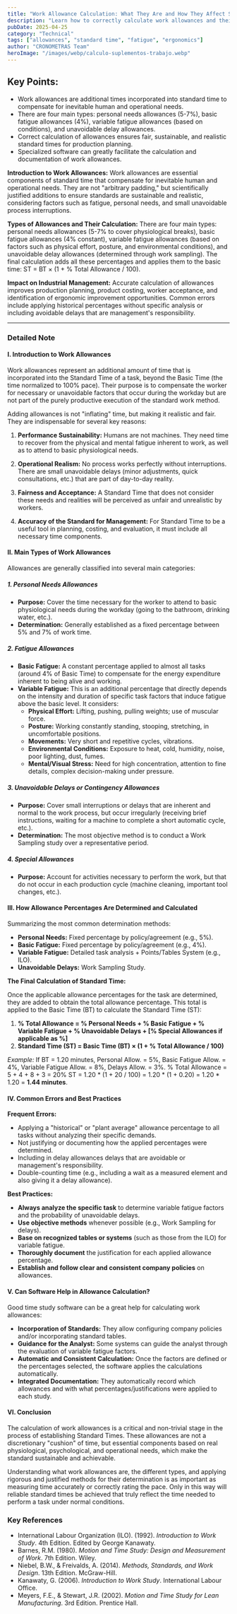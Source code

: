 ```yaml
---
title: "Work Allowance Calculation: What They Are and How They Affect Standard Time"
description: "Learn how to correctly calculate work allowances and their impact on standard time"
pubDate: 2025-04-25
category: "Technical"
tags: ["allowances", "standard time", "fatigue", "ergonomics"]
author: "CRONOMETRAS Team"
heroImage: "/images/webp/calculo-suplementos-trabajo.webp"
---
```


## Key Points:

- Work allowances are additional times incorporated into standard time to compensate for inevitable human and operational needs.
- There are four main types: personal needs allowances (5-7%), basic fatigue allowances (4%), variable fatigue allowances (based on conditions), and unavoidable delay allowances.
- Correct calculation of allowances ensures fair, sustainable, and realistic standard times for production planning.
- Specialized software can greatly facilitate the calculation and documentation of work allowances.

**Introduction to Work Allowances:**
Work allowances are essential components of standard time that compensate for inevitable human and operational needs. They are not "arbitrary padding," but scientifically justified additions to ensure standards are sustainable and realistic, considering factors such as fatigue, personal needs, and small unavoidable process interruptions.

**Types of Allowances and Their Calculation:**
There are four main types: personal needs allowances (5-7% to cover physiological breaks), basic fatigue allowances (4% constant), variable fatigue allowances (based on factors such as physical effort, posture, and environmental conditions), and unavoidable delay allowances (determined through work sampling). The final calculation adds all these percentages and applies them to the basic time: ST = BT × (1 + % Total Allowance / 100).

**Impact on Industrial Management:**
Accurate calculation of allowances improves production planning, product costing, worker acceptance, and identification of ergonomic improvement opportunities. Common errors include applying historical percentages without specific analysis or including avoidable delays that are management's responsibility.

---

### Detailed Note

#### I. Introduction to Work Allowances

Work allowances represent an additional amount of time that is incorporated into the Standard Time of a task, beyond the Basic Time (the time normalized to 100% pace). Their purpose is to compensate the worker for necessary or unavoidable factors that occur during the workday but are not part of the purely productive execution of the standard work method.

Adding allowances is not "inflating" time, but making it realistic and fair. They are indispensable for several key reasons:

1. **Performance Sustainability:** Humans are not machines. They need time to recover from the physical and mental fatigue inherent to work, as well as to attend to basic physiological needs.

2. **Operational Realism:** No process works perfectly without interruptions. There are small unavoidable delays (minor adjustments, quick consultations, etc.) that are part of day-to-day reality.

3. **Fairness and Acceptance:** A Standard Time that does not consider these needs and realities will be perceived as unfair and unrealistic by workers.

4. **Accuracy of the Standard for Management:** For Standard Time to be a useful tool in planning, costing, and evaluation, it must include all necessary time components.

#### II. Main Types of Work Allowances

Allowances are generally classified into several main categories:

##### 1. Personal Needs Allowances

- **Purpose:** Cover the time necessary for the worker to attend to basic physiological needs during the workday (going to the bathroom, drinking water, etc.).
- **Determination:** Generally established as a fixed percentage between 5% and 7% of work time.

##### 2. Fatigue Allowances

- **Basic Fatigue:** A constant percentage applied to almost all tasks (around 4% of Basic Time) to compensate for the energy expenditure inherent to being alive and working.
- **Variable Fatigue:** This is an additional percentage that directly depends on the intensity and duration of specific task factors that induce fatigue above the basic level. It considers:
  - **Physical Effort:** Lifting, pushing, pulling weights; use of muscular force.
  - **Posture:** Working constantly standing, stooping, stretching, in uncomfortable positions.
  - **Movements:** Very short and repetitive cycles, vibrations.
  - **Environmental Conditions:** Exposure to heat, cold, humidity, noise, poor lighting, dust, fumes.
  - **Mental/Visual Stress:** Need for high concentration, attention to fine details, complex decision-making under pressure.

##### 3. Unavoidable Delays or Contingency Allowances

- **Purpose:** Cover small interruptions or delays that are inherent and normal to the work process, but occur irregularly (receiving brief instructions, waiting for a machine to complete a short automatic cycle, etc.).
- **Determination:** The most objective method is to conduct a Work Sampling study over a representative period.

##### 4. Special Allowances

- **Purpose:** Account for activities necessary to perform the work, but that do not occur in each production cycle (machine cleaning, important tool changes, etc.).

#### III. How Allowance Percentages Are Determined and Calculated

Summarizing the most common determination methods:

- **Personal Needs:** Fixed percentage by policy/agreement (e.g., 5%).
- **Basic Fatigue:** Fixed percentage by policy/agreement (e.g., 4%).
- **Variable Fatigue:** Detailed task analysis + Points/Tables System (e.g., ILO).
- **Unavoidable Delays:** Work Sampling Study.

**The Final Calculation of Standard Time:**

Once the applicable allowance percentages for the task are determined, they are added to obtain the total allowance percentage. This total is applied to the Basic Time (BT) to calculate the Standard Time (ST):

1. **% Total Allowance = % Personal Needs + % Basic Fatigue + % Variable Fatigue + % Unavoidable Delays + [% Special Allowances if applicable as %]**
2. **Standard Time (ST) = Basic Time (BT) × (1 + % Total Allowance / 100)**

*Example:* If BT = 1.20 minutes, Personal Allow. = 5%, Basic Fatigue Allow. = 4%, Variable Fatigue Allow. = 8%, Delays Allow. = 3%.
% Total Allowance = 5 + 4 + 8 + 3 = 20%
ST = 1.20 * (1 + 20 / 100) = 1.20 * (1 + 0.20) = 1.20 * 1.20 = **1.44 minutes**.

#### IV. Common Errors and Best Practices

**Frequent Errors:**

- Applying a "historical" or "plant average" allowance percentage to all tasks without analyzing their specific demands.
- Not justifying or documenting how the applied percentages were determined.
- Including in delay allowances delays that are avoidable or management's responsibility.
- Double-counting time (e.g., including a wait as a measured element and also giving it a delay allowance).

**Best Practices:**

- **Always analyze the specific task** to determine variable fatigue factors and the probability of unavoidable delays.
- **Use objective methods** whenever possible (e.g., Work Sampling for delays).
- **Base on recognized tables or systems** (such as those from the ILO) for variable fatigue.
- **Thoroughly document** the justification for each applied allowance percentage.
- **Establish and follow clear and consistent company policies** on allowances.

#### V. Can Software Help in Allowance Calculation?

Good time study software can be a great help for calculating work allowances:

- **Incorporation of Standards:** They allow configuring company policies and/or incorporating standard tables.
- **Guidance for the Analyst:** Some systems can guide the analyst through the evaluation of variable fatigue factors.
- **Automatic and Consistent Calculation:** Once the factors are defined or the percentages selected, the software applies the calculations automatically.
- **Integrated Documentation:** They automatically record which allowances and with what percentages/justifications were applied to each study.

#### VI. Conclusion

The calculation of work allowances is a critical and non-trivial stage in the process of establishing Standard Times. These allowances are not a discretionary "cushion" of time, but essential components based on real physiological, psychological, and operational needs, which make the standard sustainable and achievable.

Understanding what work allowances are, the different types, and applying rigorous and justified methods for their determination is as important as measuring time accurately or correctly rating the pace. Only in this way will reliable standard times be achieved that truly reflect the time needed to perform a task under normal conditions.

### Key References
- International Labour Organization (ILO). (1992). *Introduction to Work Study*. 4th Edition. Edited by George Kanawaty.
- Barnes, R.M. (1980). *Motion and Time Study: Design and Measurement of Work*. 7th Edition. Wiley.
- Niebel, B.W., & Freivalds, A. (2014). *Methods, Standards, and Work Design*. 13th Edition. McGraw-Hill.
- Kanawaty, G. (2006). *Introduction to Work Study*. International Labour Office.
- Meyers, F.E., & Stewart, J.R. (2002). *Motion and Time Study for Lean Manufacturing*. 3rd Edition. Prentice Hall.
